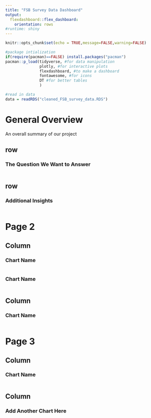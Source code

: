 ```yaml
---
title: "FSB Survey Data Dashboard"
output: 
  flexdashboard::flex_dashboard:
    orientation: rows
#runtime: shiny
---
```


```r
knitr::opts_chunk$set(echo = TRUE,message=FALSE,warning=FALSE)

#package intialization
if(require(pacman)==FALSE) install.packages("pacman")
pacman::p_load(tidyverse, #for data manipulation
               plotly, #for interactive plots
               flexdashboard, #to make a dashboard
               fontawesome, #for icons
               DT #for better tables
               )

#read in data
data = readRDS("cleaned_FSB_survey_data.RDS")
```

# General Overview {data-orientation=columns}

An overall summary of our project
  
## row {data-width=600}

### The Question We Want to Answer

```r

```

## row {data-height=600}

### Additional Insights

```r

```

# Page 2 {data-orientation=columns}

## Column {data-width=400}

### Chart Name

```r

```

### Chart Name

```r

```


## Column {data-width=600}

### Chart Name

```r

```


# Page 3 {data-orientation=columns}

## Column {data-width=500}

### Chart Name

```r

```

## Column {data-width=500}

### Add Another Chart Here

```r

```

